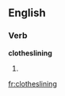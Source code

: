
==English==

===Verb===
'''clotheslining'''

# {{present participle of|[[clothesline]]}}

[[fr:clotheslining]]